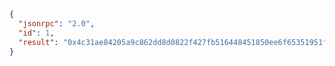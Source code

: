 
<Tabs>
  <TabItem value="JSON">

```JSON
{
  "jsonrpc": "2.0",
  "id": 1,
  "result": "0x4c31ae84205a9c862dd8d0822f427fb516448451850ee6f65351951f6a2b2154"
}
```

  </TabItem>
</Tabs> 